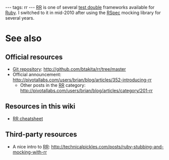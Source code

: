 ---
tags: rr
---
[[RR]] is one of several [[test double]] frameworks available for [[Ruby]]. I switched to it in mid-2010 after using the [[RSpec]] mocking library for several years.

= See also =

== Official resources ==

* [[Git repository]]: http://github.com/btakita/rr/tree/master
* Official announcement: http://pivotallabs.com/users/brian/blog/articles/352-introducing-rr
** Other posts in the [[RR]] category: http://pivotallabs.com/users/brian/blog/articles/category/201-rr

== Resources in this wiki ==

* [[RR cheatsheet]]

== Third-party resources ==

* A nice intro to [[RR]]: http://technicalpickles.com/posts/ruby-stubbing-and-mocking-with-rr
